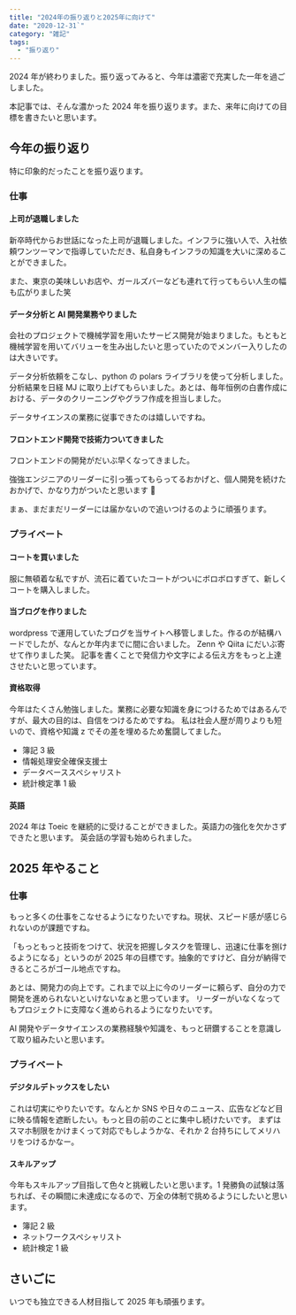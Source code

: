 ```yaml
---
title: "2024年の振り返りと2025年に向けて"
date: "2020-12-31`"
category: "雑記"
tags:
  - "振り返り"
---
```


2024 年が終わりました。振り返ってみると、今年は濃密で充実した一年を過ごしました。

本記事では、そんな濃かった 2024 年を振り返ります。また、来年に向けての目標を書きたいと思います。

## 今年の振り返り

特に印象的だったことを振り返ります。

### 仕事

#### 上司が退職しました

新卒時代からお世話になった上司が退職しました。インフラに強い人で、入社依頼ワンツーマンで指導していただき、私自身もインフラの知識を大いに深めることができました。

また、東京の美味しいお店や、ガールズバーなども連れて行ってもらい人生の幅も広がりました笑

#### データ分析と AI 開発業務やりました

会社のプロジェクトで機械学習を用いたサービス開発が始まりました。もともと機械学習を用いてバリューを生み出したいと思っていたのでメンバー入りしたのは大きいです。

データ分析依頼をこなし、python の polars ライブラリを使って分析しました。分析結果を日経 MJ に取り上げてもらいました。あとは、毎年恒例の白書作成における、データのクリーニングやグラフ作成を担当しました。

データサイエンスの業務に従事できたのは嬉しいですね。

#### フロントエンド開発で技術力ついてきました

フロントエンドの開発がだいぶ早くなってきました。

強強エンジニアのリーダーに引っ張ってもらってるおかげと、個人開発を続けたおかげで、かなり力がついたと思います 💪

まぁ、まだまだリーダーには届かないので追いつけるのように頑張ります。

### プライベート

#### コートを買いました

服に無頓着な私ですが、流石に着ていたコートがついにボロボロすぎて、新しくコートを購入しました。

#### 当ブログを作りました

wordpress で運用していたブログを当サイトへ移管しました。作るのが結構ハードでしたが、なんとか年内までに間に合いました。
Zenn や Qiita にだいぶ寄せて作りました笑。 記事を書くことで発信力や文字による伝え方をもっと上達させたいと思っています。

#### 資格取得

今年はたくさん勉強しました。業務に必要な知識を身につけるためではあるんですが、最大の目的は、自信をつけるためですね。
私は社会人歴が周りよりも短いので、資格や知識 z でその差を埋めるため奮闘してました。

- 簿記 3 級
- 情報処理安全確保支援士
- データベーススペシャリスト
- 統計検定準 1 級

#### 英語

2024 年は Toeic を継続的に受けることができました。英語力の強化を欠かさずできたと思います。
英会話の学習も始められました。

## 2025 年やること

### 仕事

もっと多くの仕事をこなせるようになりたいですね。現状、スピード感が感じられないのが課題ですね。

「もっともっと技術をつけて、状況を把握しタスクを管理し、迅速に仕事を捌けるようになる」というのが 2025 年の目標です。抽象的ですけど、自分が納得できるところがゴール地点ですね。

あとは、開発力の向上です。これまで以上に今のリーダーに頼らず、自分の力で開発を進められないといけないなぁと思っています。
リーダーがいなくなってもプロジェクトに支障なく進められるようになりたいです。

AI 開発やデータサイエンスの業務経験や知識を、もっと研鑽することを意識して取り組みたいと思います。

### プライベート

#### デジタルデトックスをしたい

これは切実にやりたいです。なんとか SNS や日々のニュース、広告などなど目に映る情報を遮断したい。もっと目の前のことに集中し続けたいです。
まずはスマホ制限をかけまくって対応でもしようかな、それか 2 台持ちにしてメリハリをつけるかなー。

#### スキルアップ

今年もスキルアップ目指して色々と挑戦したいと思います。1 発勝負の試験は落ちれば、その瞬間に未達成になるので、万全の体制で挑めるようにしたいと思います。

- 簿記 2 級
- ネットワークスペシャリスト
- 統計検定 1 級

## さいごに

いつでも独立できる人材目指して 2025 年も頑張ります。
